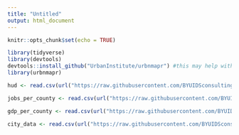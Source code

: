 ```yaml
---
title: "Untitled"
output: html_document
---
```


```r
knitr::opts_chunk$set(echo = TRUE)
```

```r
library(tidyverse)
library(devtools)
devtools::install_github("UrbanInstitute/urbnmapr") #this may help with making a trelliscope
library(urbnmapr)
```

```r
hud <- read.csv(url("https://raw.githubusercontent.com/BYUIDSconsulting/PW_homelessness_SP22/master/data/collected_data/HUD.csv?token=GHSAT0AAAAAABSQE73XNAFUGHYWX4I44HK6YUC2DMA"))

jobs_per_county <- read.csv(url("https://raw.githubusercontent.com/BYUIDSconsulting/PW_homelessness_SP22/master/data/collected_data/number_of_jobs_by_county_by_year.csv?token=GHSAT0AAAAAABSQE73W3NQGZNEBVQ3JPUVQYUC2EVA"))

gdp_per_county <- read.csv(url("https://raw.githubusercontent.com/BYUIDSconsulting/PW_homelessness_SP22/master/data/collected_data/real_gdp_per_county_per_year.csv?token=GHSAT0AAAAAABSQE73XO7XNA33OB4R3QZ2QYUC2GQQ"))

city_data <- read.csv(url("https://raw.githubusercontent.com/BYUIDSconsulting/PW_homelessness_SP22/master/data/collected_data/citydata.csv?token=GHSAT0AAAAAABSQE73XMKRWI7UJ6CVCN642YUC2ISA"))
```


